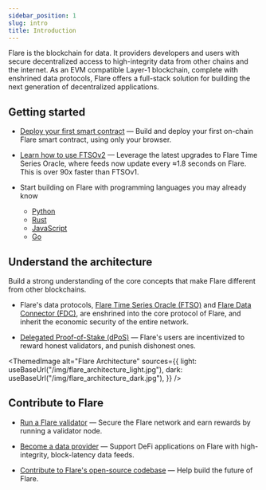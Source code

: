 ```yaml
---
sidebar_position: 1
slug: intro
title: Introduction
---
```



Flare is the blockchain for data. It providers developers and users with secure decentralized access to high-integrity data from other chains and the internet. As an EVM compatible Layer-1 blockchain, complete with enshrined data protocols, Flare offers a full-stack solution for building the next generation of decentralized applications.

## Getting started

- [Deploy your first smart contract](../../guides/deploy-first-contract) — Build and deploy your first on-chain Flare smart contract, using only your browser.

- [Learn how to use FTSOv2](../ftso/overview) — Leverage the latest upgrades to Flare Time Series Oracle, where feeds now update every ≈1.8 seconds on Flare. This is over 90x faster than FTSOv1.

- Start building on Flare with programming languages you may already know

  - [Python](../../guides/flare-for-python-developers)
  - [Rust](../../guides/flare-for-rust-developers)
  - [JavaScript](../../guides/flare-for-javascript-developers)
  - [Go](../../guides/flare-for-go-developers)

## Understand the architecture

Build a strong understanding of the core concepts that make Flare different from other blockchains.

- Flare's data protocols, [Flare Time Series Oracle (FTSO)](../ftso/overview) and [Flare Data Connector (FDC)](../fdc/overview), are enshrined into the core protocol of Flare, and inherit the economic security of the entire network.

- [Delegated Proof-of-Stake (dPoS)](../../guides/what-is-dpos) — Flare's users are incentivized to reward honest validators, and punish dishonest ones.

<ThemedImage
  alt="Flare Architecture"
  sources={{
    light: useBaseUrl("/img/flare_architecture_light.jpg"),
    dark: useBaseUrl("/img/flare_architecture_dark.jpg"),
  }}
/>

## Contribute to Flare

- [Run a Flare validator](../run-a-node/validator-node) — Secure the Flare network and earn rewards by running a validator node.

- [Become a data provider](../run-a-node/ftso-data-provider) — Support DeFi applications on Flare with high-integrity, block-latency data feeds.

- [Contribute to Flare's open-source codebase](https://github.com/flare-foundation) — Help build the future of Flare.
